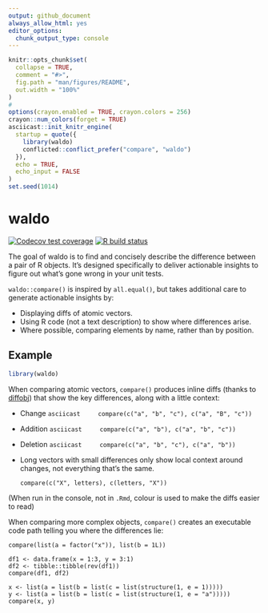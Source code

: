 ```yaml
---
output: github_document
always_allow_html: yes
editor_options: 
  chunk_output_type: console
---
```


<!-- README.md is generated from README.Rmd. Please edit that file -->

```r
knitr::opts_chunk$set(
  collapse = TRUE,
  comment = "#>",
  fig.path = "man/figures/README",
  out.width = "100%"
)
#
options(crayon.enabled = TRUE, crayon.colors = 256)
crayon::num_colors(forget = TRUE)
asciicast::init_knitr_engine(
  startup = quote({
    library(waldo)
    conflicted::conflict_prefer("compare", "waldo")
  }),
  echo = TRUE,
  echo_input = FALSE
)
set.seed(1014)
```

# waldo

<!-- badges: start -->
[![Codecov test coverage](https://codecov.io/gh/r-lib/waldo/branch/master/graph/badge.svg)](https://codecov.io/gh/r-lib/waldo?branch=master)
[![R build status](https://github.com/r-lib/waldo/workflows/R-CMD-check/badge.svg)](https://github.com/r-lib/waldo/actions)
<!-- badges: end -->

The goal of waldo is to find and concisely describe the difference between a pair of R objects. It's designed specifically to deliver actionable insights to figure out what's gone wrong in your unit tests. 

`waldo::compare()` is inspired by `all.equal()`, but takes additional care to generate actionable insights by:

* Displaying diffs of atomic vectors.
* Using R code (not a text description) to show where differences arise.
* Where possible, comparing elements by name, rather than by position.

<!--
## Installation

You can install the released version of waldo from [CRAN](https://CRAN.R-project.org) with:

``` r
install.packages("waldo")
```
-->

## Example

```r
library(waldo)
```

When comparing atomic vectors, `compare()` produces inline diffs (thanks to [diffobj](https://github.com/brodieG/diffobj)) that show the key differences, along with a little context:

*   Change
    ```asciicast
    compare(c("a", "b", "c"), c("a", "B", "c"))
    ```

*   Addition
    ```asciicast
    compare(c("a", "b"), c("a", "b", "c"))
    ```

*   Deletion
    ```asciicast
    compare(c("a", "b", "c"), c("a", "b"))
    ```

*   Long vectors with small differences only show local context around
    changes, not everything that's the same.

    ```asciicast
    compare(c("X", letters), c(letters, "X"))
    ```

(When run in the console, not in `.Rmd`, colour is used to make the diffs easier to read)

When comparing more complex objects, `compare()` creates an executable code path telling you where the differences lie:

```asciicast
compare(list(a = factor("x")), list(b = 1L))
```

```asciicast
df1 <- data.frame(x = 1:3, y = 3:1)
df2 <- tibble::tibble(rev(df1))
compare(df1, df2)
```

```asciicast
x <- list(a = list(b = list(c = list(structure(1, e = 1)))))
y <- list(a = list(b = list(c = list(structure(1, e = "a")))))
compare(x, y)
```

